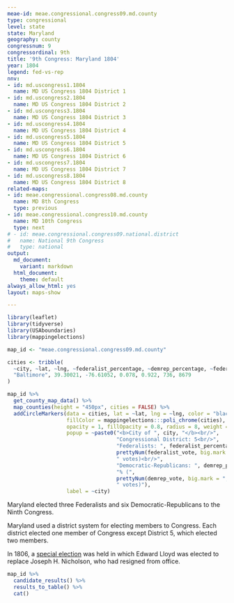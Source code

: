 ```yaml
---
meae-id: meae.congressional.congress09.md.county
type: congressional
level: state
state: Maryland
geography: county
congressnum: 9
congressordinal: 9th
title: '9th Congress: Maryland 1804'
year: 1804
legend: fed-vs-rep
nnv:
- id: md.uscongress1.1804
  name: MD US Congress 1804 District 1
- id: md.uscongress2.1804
  name: MD US Congress 1804 District 2
- id: md.uscongress3.1804
  name: MD US Congress 1804 District 3
- id: md.uscongress4.1804
  name: MD US Congress 1804 District 4
- id: md.uscongress5.1804
  name: MD US Congress 1804 District 5
- id: md.uscongress6.1804
  name: MD US Congress 1804 District 6
- id: md.uscongress7.1804
  name: MD US Congress 1804 District 7
- id: md.uscongress8.1804
  name: MD US Congress 1804 District 8
related-maps:
- id: meae.congressional.congress08.md.county
  name: MD 8th Congress
  type: previous
- id: meae.congressional.congress10.md.county
  name: MD 10th Congress
  type: next
# - id: meae.congressional.congress09.national.district
#   name: National 9th Congress
#   type: national
output:
  md_document:
    variant: markdown
  html_document:
    theme: default
always_allow_html: yes
layout: maps-show

---
```


```r
library(leaflet)
library(tidyverse)
library(USAboundaries)
library(mappingelections)

map_id <- "meae.congressional.congress09.md.county"

cities <- tribble(
  ~city, ~lat, ~lng, ~federalist_percentage, ~demrep_percentage, ~federalist_vote, ~demrep_vote,
  "Baltimore", 39.30021, -76.61052, 0.078, 0.922, 736, 8679
)
```

<div class="map">

```r
map_id %>%
  get_county_map_data() %>%
  map_counties(height = "450px", cities = FALSE) %>%
  addCircleMarkers(data = cities, lat = ~lat, lng = ~lng, color = "black",
                   fillColor = mappingelections:::poli_chrome(cities),
                   opacity = 1, fillOpacity = 0.8, radius = 8, weight = 3,
                   popup = ~paste0("<b>City of ", city, "</b><br/>",
                                   "Congressional District: 5<br/>",
                                   "Federalists: ", federalist_percentage * 100, "% (", 
                                   prettyNum(federalist_vote, big.mark = ","), 
                                   " votes)<br/>",
                                   "Democratic-Republicans: ", demrep_percentage * 100,
                                   "% (", 
                                   prettyNum(demrep_vote, big.mark = ","),
                                   " votes)"),
                   label = ~city)
```

</div>

Maryland elected three Federalists and six Democratic-Republicans to the Ninth Congress.

Maryland used a district system for electing members to Congress. Each district elected one member of Congress except District 5, which elected two members.

In 1806, a [special election](https://elections.lib.tufts.edu/catalog/tufts:md.uscongress7.special.1806) was held in which Edward Lloyd was elected to replace Joseph H. Nicholson, who had resigned from office.

<div class="results-table">

```r
map_id %>%
  candidate_results() %>%
  results_to_table() %>%
  cat()
```

</div>
